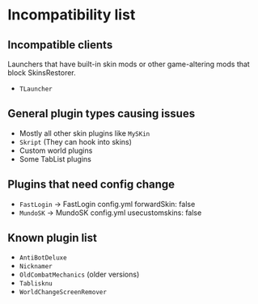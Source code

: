 # Incompatibility list

## Incompatible clients

Launchers that have built-in skin mods or other game-altering mods that block SkinsRestorer.

* `TLauncher`

## General plugin types causing issues

* Mostly all other skin plugins like `MySKin`
* `Skript` (They can hook into skins)
* Custom world plugins
* Some TabList plugins

## Plugins that need config change

* `FastLogin` -> FastLogin config.yml forwardSkin: false
* `MundoSK` -> MundoSK config.yml usecustomskins: false

## Known plugin list

* `AntiBotDeluxe`
* `Nicknamer`
* `OldCombatMechanics` (older versions)
* `Tablisknu`
* `WorldChangeScreenRemover`
